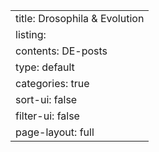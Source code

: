 ---
title: Drosophila & Evolution
listing:
    contents: DE-posts
    type: default
    categories: true
    sort-ui: false
    filter-ui: false
page-layout: full
---